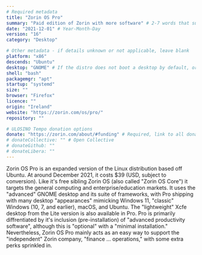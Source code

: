 ```yaml
---
# Required metadata
title: "Zorin OS Pro"
summary: "Paid edition of Zorin with more software" # 2-7 words that sum up the distribution
date: "2021-12-01" # Year-Month-Day
version: "16"
category: "Desktop"

# Other metadata - if details unknown or not applicable, leave blank
platform: "x86"
descends: "Ubuntu"
desktop: "GNOME" # If the distro does not boot a desktop by default, or doesn't ship one, leave 'desktop' blank
shell: "bash"
packagemgr: "apt"
startup: "systemd"
size: ""
browser: "Firefox"
licence: ""
origin: "Ireland"
website: "https://zorin.com/os/pro/"
repository: ""

# ULOSINO Tempo donation options
donate: "https://zorin.com/about/#funding" # Required, link to all donation options
# donateCollective: "" # Open Collective
# donateGithub: ""
# donateLibera: ""
---
```


Zorin OS Pro is an expanded version of the Linux distribution based off Ubuntu. At around December 2021, it costs $39 (USD, subject to conversion). Like it's free sibling Zorin OS (also called "Zorin OS Core") it targets the general computing and enterprise/education markets. It uses the "advanced" GNOME desktop and its suite of frameworks, with Pro shipping with many desktop "appearances" mimicking Windows 11, "classic" Windows (10, 7, and earlier), macOS, and Ubuntu. The "lightweight" Xcfe desktop from the Lite version is also available in Pro. Pro is primarily diffrentiated by it's inclusion (pre-installation) of "advanced productivity software", although this is "optional" with a "minimal installation." Nevertheless, Zorin OS Pro mainly acts as an easy way to support the "independent" Zorin company, "finance ... operations," with some extra perks sprinkled in.
